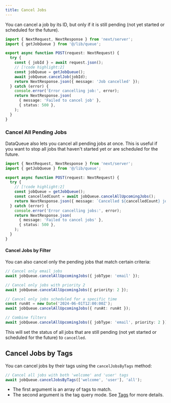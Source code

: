 ```yaml
---
title: Cancel Jobs
---
```


You can cancel a job by its ID, but only if it is still pending (not yet started or scheduled for the future).

```typescript title="@/app/api/cancel-job/route.ts"
import { NextRequest, NextResponse } from 'next/server';
import { getJobQueue } from '@/lib/queue';

export async function POST(request: NextRequest) {
  try {
    const { jobId } = await request.json();
    // [!code highlight:2]
    const jobQueue = getJobQueue();
    await jobQueue.cancelJob(jobId);
    return NextResponse.json({ message: 'Job cancelled' });
  } catch (error) {
    console.error('Error cancelling job:', error);
    return NextResponse.json(
      { message: 'Failed to cancel job' },
      { status: 500 },
    );
  }
}
```

### Cancel All Pending Jobs

DataQueue also lets you cancel all pending jobs at once. This is useful if you want to stop all jobs that haven't started yet or are scheduled for the future.

```typescript title="@/app/api/cancel-all-jobs/route.ts"
import { NextRequest, NextResponse } from 'next/server';
import { getJobQueue } from '@/lib/queue';

export async function POST(request: NextRequest) {
  try {
    // [!code highlight:2]
    const jobQueue = getJobQueue();
    const cancelledCount = await jobQueue.cancelAllUpcomingJobs();
    return NextResponse.json({ message: `Cancelled ${cancelledCount} jobs` });
  } catch (error) {
    console.error('Error cancelling jobs:', error);
    return NextResponse.json(
      { message: 'Failed to cancel jobs' },
      { status: 500 },
    );
  }
}
```

#### Cancel Jobs by Filter

You can also cancel only the pending jobs that match certain criteria:

```typescript
// Cancel only email jobs
await jobQueue.cancelAllUpcomingJobs({ jobType: 'email' });

// Cancel only jobs with priority 2
await jobQueue.cancelAllUpcomingJobs({ priority: 2 });

// Cancel only jobs scheduled for a specific time
const runAt = new Date('2024-06-01T12:00:00Z');
await jobQueue.cancelAllUpcomingJobs({ runAt: runAt });

// Combine filters
await jobQueue.cancelAllUpcomingJobs({ jobType: 'email', priority: 2 });
```

This will set the status of all jobs that are still pending (not yet started or scheduled for the future) to `cancelled`.

## Cancel Jobs by Tags

You can cancel jobs by their tags using the `cancelJobsByTags` method:

```typescript
// Cancel all jobs with both 'welcome' and 'user' tags
await jobQueue.cancelJobsByTags(['welcome', 'user'], 'all');
```

- The first argument is an array of tags to match.
- The second argument is the tag query mode. See [Tags](/api/tags) for more details.
